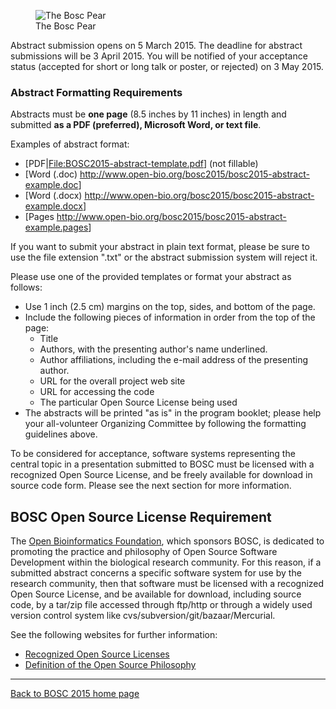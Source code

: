 [[Image:Pear.png|right|The Bosc Pear]]

Abstract submission opens on 5 March 2015. The deadline for abstract submissions will be 3 April 2015. You will be notified of your acceptance status (accepted for short or long talk or poster, or rejected) on 3 May 2015.

=== Abstract Formatting Requirements ===
Abstracts must be '''one page''' (8.5 inches by 11 inches) in length and submitted '''as a PDF (preferred), Microsoft Word, or text file'''.

Examples of abstract format:
* [PDF|File:BOSC2015-abstract-template.pdf] (not fillable)
* [Word (.doc) http://www.open-bio.org/bosc2015/bosc2015-abstract-example.doc] 
* [Word (.docx) http://www.open-bio.org/bosc2015/bosc2015-abstract-example.docx]
* [Pages http://www.open-bio.org/bosc2015/bosc2015-abstract-example.pages]

If you want to submit your abstract in plain text format, please be sure to use the file extension ".txt" or the abstract submission system will reject it.

Please use one of the provided templates or format your abstract as follows:
* Use 1 inch (2.5 cm) margins on the top, sides, and bottom of the page.
* Include the following pieces of information in order from the top of the page:
** Title
** Authors, with the presenting author's name underlined.
** Author affiliations, including the e-mail address of the presenting author.
** URL for the overall project web site
** URL for accessing the code
** The particular Open Source License being used
* The abstracts will be printed "as is" in the program booklet; please help your all-volunteer Organizing Committee by following the formatting guidelines above.

To be considered for acceptance, software systems representing the central topic in a presentation submitted to BOSC must be licensed with a recognized Open Source License, and be freely available for download in source code form. Please see the next section for more information.

== BOSC Open Source License Requirement ==

The [[OBF|Open Bioinformatics Foundation]], which sponsors BOSC, is dedicated to promoting the practice and philosophy of Open Source Software Development within the biological research community. For this reason, if a submitted abstract concerns a specific software system for use by the research community, then that software must be licensed with a recognized Open Source License, and be available for download, including source code, by a tar/zip file accessed through ftp/http or through a widely used version control system like cvs/subversion/git/bazaar/Mercurial.

See the following websites for further information:
* [http://www.opensource.org/licenses/ Recognized Open Source Licenses]
* [http://www.opensource.org/docs/definition.php Definition of the Open Source Philosophy]

----
[[BOSC_2015|Back to BOSC 2015 home page]]
